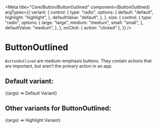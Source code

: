 

<Meta
  title="Core/Button/ButtonOutlined"
  component={ButtonOutlined}
  argTypes={{
    variant: {
      control: {
        type: "radio",
        options: {
          default: "default",
          highlight: "highlight",
        },
        defaultValue: "default",
      },
    },
    size: {
      control: {
        type: "radio",
        options: {
          large: "large",
          medium: "medium",
          small: "small",
        },
        defaultValue: "medium",
      },
    },
    onClick: { action: "clicked" },
  }}
/>

# ButtonOutlined

`ButtonOutlined` are medium-emphasis buttons.
They contain actions that are important, but aren’t the primary action in an app.

## Default variant:

<Canvas>
  <Story name="default">
    {(args) => <ButtonOutlined {...args}>Default Variant</ButtonOutlined>}
  </Story>
</Canvas>

## Other variants for ButtonOutlined:

<Canvas>
  <Story name="highlight" args={{ variant: "highlight" }}>
    {(args) => <ButtonOutlined {...args}>Highlight Variant</ButtonOutlined>}
  </Story>
</Canvas>

<ArgsTable of={ButtonOutlined} />
